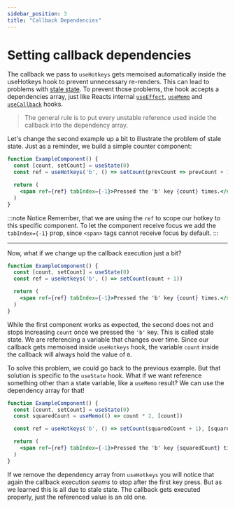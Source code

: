 ```yaml
---
sidebar_position: 3
title: "Callback Dependencies"
---
```


# Setting callback dependencies

The callback we pass to `useHotkeys` gets memoised automatically inside the useHotkeys hook to prevent unnecessary re-renders.
This can lead to
problems with [stale state](https://reactjs.org/docs/hooks-faq.html#why-am-i-seeing-stale-props-or-state-inside-my-function).
To prevent those problems, the hook accepts a dependencies array, just like Reacts internal
[`useEffect`](https://reactjs.org/docs/hooks-effect.html), [`useMemo`](https://reactjs.org/docs/hooks-reference.html#usememo) and
[`useCallback`](https://reactjs.org/docs/hooks-reference.html#usecallback) hooks.

> The general rule is to put every unstable reference used inside the callback into the dependency array.

Let's change the second example up a bit to illustrate the problem of stale state. Just as a reminder, we build a simple counter
component:

```jsx live
function ExampleComponent() {
  const [count, setCount] = useState(0)
  const ref = useHotkeys('b', () => setCount(prevCount => prevCount + 1))

  return (
    <span ref={ref} tabIndex={-1}>Pressed the 'b' key {count} times.</span>
  )
}
```

:::note Notice
Remember, that we are using the `ref` to scope our hotkey to this specific component. To let the component receive focus
we add the `tabIndex={-1}` prop, since `<span>` tags cannot receive focus by default.
:::

***

Now, what if we change up the callback execution just a bit?

```jsx live
function ExampleComponent() {
  const [count, setCount] = useState(0)
  const ref = useHotkeys('b', () => setCount(count + 1))

  return (
    <span ref={ref} tabIndex={-1}>Pressed the 'b' key {count} times.</span>
  )
}
```

While the first component works as expected, the second does not and stops increasing `count` once we pressed the `'b'`
key. This is called stale state. We are referencing a variable that changes over time. Since our callback gets memoised
inside `useHotkeys` hook, the variable `count` inside the callback will always hold the value of `0`.

To solve this problem, we could go back to the previous example. But that solution is specific to the `useState` hook.
What if we want reference
something other than a state variable, like a `useMemo` result? We can use the dependency array for that!

```jsx live
function ExampleComponent() {
  const [count, setCount] = useState(0)
  const squaredCount = useMemo(() => count * 2, [count])

  const ref = useHotkeys('b', () => setCount(squaredCount + 1), [squaredCount])

  return (
    <span ref={ref} tabIndex={-1}>Pressed the 'b' key {squaredCount} times.</span>
  )
}
```

If we remove the dependency array from `useHotkeys` you will notice that again the callback execution _seems_ to stop
after the first key press. But as we learned this is all due to stale state. The callback gets executed properly, just
the referenced value is an old one.